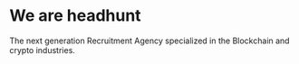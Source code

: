 # We are headhunt

The next generation Recruitment Agency specialized in the Blockchain and crypto industries.
